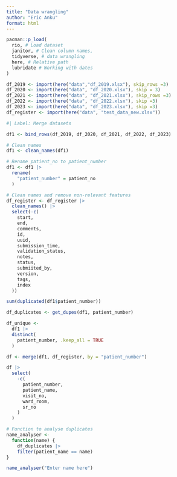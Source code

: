 ```yaml
---
title: "Data wrangling"
author: "Eric Anku"
format: html
---
```


```r
pacman::p_load(
  rio, # Load dataset
  janitor, # Clean column names,
  tidyverse, # data wrangling
  here, # Relative path
  lubridate # Working with dates
)
```

```r
df_2019 <- import(here("data","df_2019.xlsx"), skip_rows =3)
df_2020 <- import(here("data", "df_2020.xlsx"), skip = 3)
df_2021 <- import(here("data", "df_2021.xlsx"), skip_rows =3)
df_2022 <- import(here("data", "df_2022.xlsx"), skip =3)
df_2023 <- import(here("data", "df_2023.xlsx"), skip =3)
df_register <- import(here("data", "test_data_new.xlsx"))
```

```r
#| Label: Merge datasets

df1 <- bind_rows(df_2019, df_2020, df_2021, df_2022, df_2023)

# Clean names
df1 <- clean_names(df1)

# Rename patient_no to patient_number
df1 <- df1 |>
  rename(
    "patient_number" = patient_no
  )
```

```r
# Clean names and remove non-relevant features
df_register <- df_register |>
  clean_names() |>
  select(-c(
    start,
    end,
    comments,
    id,
    uuid,
    submission_time,
    validation_status,
    notes,
    status,
    submiited_by,
    version,
    tags,
    index
  ))
```

```r
sum(duplicated(df1$patient_number))
```


```r
df_duplicates <- get_dupes(df1, patient_number)
```

```r
df_unique <- 
  df1 |>
  distinct(
    patient_number, .keep_all = TRUE
  )
```


```r
df <- merge(df1, df_register, by = "patient_number")
```

```r
df |>
  select(
    -c(
      patient_number,
      patient_name,
      visit_no,
      ward_room,
      sr_no
    )
  )
```

```r
# Function to analyse duplicates
name_analyser <- 
  function(name) {
    df_duplicates |>
    filter(patient_name == name)
}
```


```r
name_analyser("Enter name here")
```



